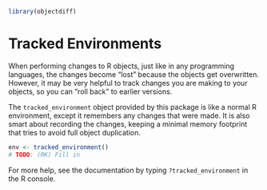 <!--
%\VignetteEngine{knitr}
%\VignetteIndexEntry{Tracked environments}
-->

```r
library(objectdiff)
```

# Tracked Environments

When performing changes to R objects, just like in any programming languages,
the changes become "lost" because the objects get overwritten. However,
it may be very helpful to track changes you are making to your objects, so
you can "roll back" to earlier versions.

The `tracked_environment` object provided by this package is like a normal
R environment, except it remembers any changes that were made. It is also
smart about recording the changes, keeping a minimal memory footprint
that tries to avoid full object duplication.

```r
env <- tracked_environment()
# TODO: (RK) Fill in
```

For more help, see the documentation by typing `?tracked_environment` in the R console.
